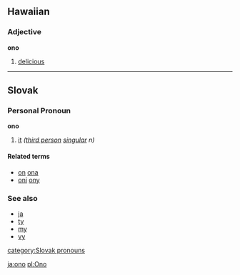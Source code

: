 ==Hawaiian==
===Adjective===
'''ono'''

# [[delicious]]

----

==Slovak==
===Personal Pronoun===
'''ono'''
# [[it]] ''([[third person]] [[singular]] n)''

====Related terms====
*[[on]] [[ona]]
*[[oni]] [[ony]]

===See also===
*[[ja]]
*[[ty]]
*[[my]]
*[[vy]]

[[category:Slovak pronouns]]

[[ja:ono]]
[[pl:Ono]]
